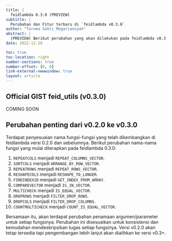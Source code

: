 ```yaml
---
title: |
  feidlambda 0.3.0 (PREVIEW)
subtitle: |
  Perubahan dan Fitur terbaru di `feidlambda v0.3.0`
author: "Taruma Sakti Megariansyah"
abstract: |
  (PREVIEW) Berikut perubahan yang akan dilakukan pada feidlambda v0.3.0
date: 2022-12-28

toc: true
toc-location: right
number-sections: true
number-offset: [0, 0]
link-external-newwindow: true
layout: article
---
```


::: {.callout-important icon="false" .text-center}
## Official GIST **feid_utils** (v0.3.0)

COMING SOON
:::

## Perubahan penting dari v0.2.0 ke v0.3.0

Terdapat penyesuaian nama fungsi-fungsi yang telah dikembangkan di feidlambda versi 0.2.0 dan sebelumnya. Berikut perubahan nama-nama fungsi yang mulai diterapkan pada feidlambda 0.3.0:

1. `REPEATCOLS` menjadi `REPEAT_COLUMNS_VECTOR`.
2. `SORTCOLS` menjadi `ARRANGE_BY_ROW_VECTOR`.
3. `REPEATROWS` menjadi `REPEAT_ROWS_VECTOR`.
4. `RESHAPECOLS` menjadi `RESHAPE_TO_LONGER`.
5. `FINDINDEX2D` menjadi `GET_INDEX_FROM_ARRAY`.
6. `COMPAREVECTOR` menjadi `IS_IN_VECTOR`.
7. `MULTICHECK` menjadi `IS_EQUAL_VECTOR`.
8. `DROPROWS` menjadi `FILTER_DROP_ROWS`.
9. `DROPCOLS` menjadi `FILTER_DROP_COLUMNS`.
10. `COUNTMULTICHECK` menjadi `COUNT_IS_EQUAL_VECTOR`. 

Bersamaan itu, akan terdapat perubahan penamaan argumen/parameter untuk setiap fungsinya. Perubahan ini disesuaikan untuk konsistensi dan kemudahan mendeskripsikan tugas setiap fungsinya. Versi v0.2.0 akan tetap tersedia tapi pengembangan lebih lanjut akan dialihkan ke versi v0.3+. 

